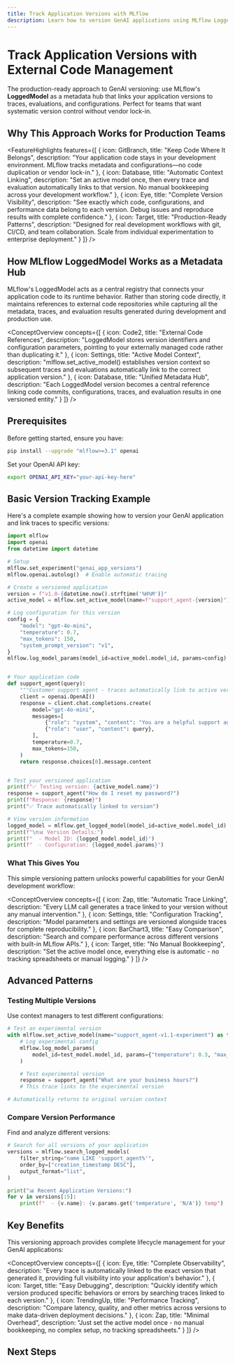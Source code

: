 ```yaml
---
title: Track Application Versions with MLflow
description: Learn how to version GenAI applications using MLflow LoggedModel as a metadata hub, linking external code with traces and evaluations via mlflow.set_active_model().
---
```



# Track Application Versions with External Code Management

The production-ready approach to GenAI versioning: use MLflow's **<APILink fn="mlflow.entities.LoggedModel">LoggedModel</APILink>** as a metadata hub that links your application versions to traces, evaluations, and configurations. Perfect for teams that want systematic version control without vendor lock-in.

## Why This Approach Works for Production Teams

<FeatureHighlights features={[
  {
    icon: GitBranch,
    title: "Keep Code Where It Belongs",
    description: "Your application code stays in your development environment. MLflow tracks metadata and configurations—no code duplication or vendor lock-in."
  },
  {
    icon: Database,
    title: "Automatic Context Linking",
    description: "Set an active model once, then every trace and evaluation automatically links to that version. No manual bookkeeping across your development workflow."
  },
  {
    icon: Eye,
    title: "Complete Version Visibility",
    description: "See exactly which code, configurations, and performance data belong to each version. Debug issues and reproduce results with complete confidence."
  },
  {
    icon: Target,
    title: "Production-Ready Patterns",
    description: "Designed for real development workflows with git, CI/CD, and team collaboration. Scale from individual experimentation to enterprise deployment."
  }
]} />

## How MLflow LoggedModel Works as a Metadata Hub

MLflow's LoggedModel acts as a central registry that connects your application code to its runtime behavior. Rather than storing code directly, it maintains references to external code repositories while capturing all the metadata, traces, and evaluation results generated during development and production use.

<ConceptOverview concepts={[
  {
    icon: Code2,
    title: "External Code References",
    description: "LoggedModel stores version identifiers and configuration parameters, pointing to your externally managed code rather than duplicating it."
  },
  {
    icon: Settings,
    title: "Active Model Context",
    description: "mlflow.set_active_model() establishes version context so subsequent traces and evaluations automatically link to the correct application version."
  },
  {
    icon: Database,
    title: "Unified Metadata Hub",
    description: "Each LoggedModel version becomes a central reference linking code commits, configurations, traces, and evaluation results in one versioned entity."
  }
]} />

## Prerequisites

Before getting started, ensure you have:

```bash
pip install --upgrade "mlflow>=3.1" openai
```

Set your OpenAI API key:
```bash
export OPENAI_API_KEY="your-api-key-here"
```

## Basic Version Tracking Example

Here's a complete example showing how to version your GenAI application and link traces to specific versions:

```python
import mlflow
import openai
from datetime import datetime

# Setup
mlflow.set_experiment("genai_app_versions")
mlflow.openai.autolog()  # Enable automatic tracing

# Create a versioned application
version = f"v1.0-{datetime.now().strftime('%H%M')}"
active_model = mlflow.set_active_model(name=f"support_agent-{version}")

# Log configuration for this version
config = {
    "model": "gpt-4o-mini",
    "temperature": 0.7,
    "max_tokens": 150,
    "system_prompt_version": "v1",
}
mlflow.log_model_params(model_id=active_model.model_id, params=config)


# Your application code
def support_agent(query):
    """Customer support agent - traces automatically link to active version."""
    client = openai.OpenAI()
    response = client.chat.completions.create(
        model="gpt-4o-mini",
        messages=[
            {"role": "system", "content": "You are a helpful support agent."},
            {"role": "user", "content": query},
        ],
        temperature=0.7,
        max_tokens=150,
    )
    return response.choices[0].message.content


# Test your versioned application
print(f"✅ Testing version: {active_model.name}")
response = support_agent("How do I reset my password?")
print(f"Response: {response}")
print("✅ Trace automatically linked to version")

# View version information
logged_model = mlflow.get_logged_model(model_id=active_model.model_id)
print(f"\n📊 Version Details:")
print(f"  - Model ID: {logged_model.model_id}")
print(f"  - Configuration: {logged_model.params}")
```

### What This Gives You

This simple versioning pattern unlocks powerful capabilities for your GenAI development workflow:

<ConceptOverview concepts={[
  {
    icon: Zap,
    title: "Automatic Trace Linking",
    description: "Every LLM call generates a trace linked to your version without any manual intervention."
  },
  {
    icon: Settings,
    title: "Configuration Tracking",
    description: "Model parameters and settings are versioned alongside traces for complete reproducibility."
  },
  {
    icon: BarChart3,
    title: "Easy Comparison",
    description: "Search and compare performance across different versions with built-in MLflow APIs."
  },
  {
    icon: Target,
    title: "No Manual Bookkeeping",
    description: "Set the active model once, everything else is automatic - no tracking spreadsheets or manual logging."
  }
]} />

## Advanced Patterns

### Testing Multiple Versions

Use context managers to test different configurations:

```python
# Test an experimental version
with mlflow.set_active_model(name="support_agent-v1.1-experiment") as test_model:
    # Log experimental config
    mlflow.log_model_params(
        model_id=test_model.model_id, params={"temperature": 0.3, "max_tokens": 100}
    )

    # Test experimental version
    response = support_agent("What are your business hours?")
    # This trace links to the experimental version

# Automatically returns to original version context
```

### Compare Version Performance

Find and analyze different versions:

```python
# Search for all versions of your application
versions = mlflow.search_logged_models(
    filter_string="name LIKE 'support_agent%'",
    order_by=["creation_timestamp DESC"],
    output_format="list",
)

print("📊 Recent Application Versions:")
for v in versions[:5]:
    print(f"  - {v.name}: {v.params.get('temperature', 'N/A')} temp")
```

## Key Benefits

This versioning approach provides complete lifecycle management for your GenAI applications:

<ConceptOverview concepts={[
  {
    icon: Eye,
    title: "Complete Observability",
    description: "Every trace is automatically linked to the exact version that generated it, providing full visibility into your application's behavior."
  },
  {
    icon: Target,
    title: "Easy Debugging",
    description: "Quickly identify which version produced specific behaviors or errors by searching traces linked to each version."
  },
  {
    icon: TrendingUp,
    title: "Performance Tracking",
    description: "Compare latency, quality, and other metrics across versions to make data-driven deployment decisions."
  },
  {
    icon: Zap,
    title: "Minimal Overhead",
    description: "Just set the active model once - no manual bookkeeping, no complex setup, no tracking spreadsheets."
  }
]} />

## Next Steps

<TilesGrid>
  <TileCard
    href="/genai/prompt-version-mgmt/version-tracking/compare-app-versions"
    title="Compare App Versions"
    description="Learn how to analyze performance differences between versions using trace-based comparison"
    icon={BarChart3}
  />
  <TileCard
    href="/genai/prompt-version-mgmt/version-tracking/quickstart"
    title="Version Tracking Quickstart"
    description="Get started quickly with a hands-on guide to version tracking in MLflow"
    icon={PlayCircle}
  />
</TilesGrid>
